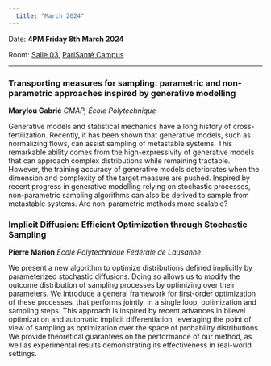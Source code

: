 ```yaml
---
  title: "March 2024"
---
```


Date: **4PM Friday 8th March 2024**

Room: [Salle 03](../psc_rooms.qmd), [PariSanté Campus](https://maps.app.goo.gl/cpFoxoZgbT6HCV6x9)

------------------------------------------------------------------------

### Transporting measures for sampling: parametric and non-parametric approaches inspired by generative modelling

**Marylou Gabrié** *CMAP, École Polytechnique*

Generative models and statistical mechanics have a long history of cross-fertilization. Recently, it has been shown that generative models, such as normalizing flows, can assist sampling of metastable systems. This remarkable ability comes from the high-expressivity of generative models that can approach complex distributions while remaining tractable. However, the training accuracy of generative models deteriorates when the dimension and complexity of the target measure are pushed. Inspired by recent progress in generative modelling relying on stochastic processes, non-parametric sampling algorithms can also be derived to sample from metastable systems. Are non-parametric methods more scalable?

### **Implicit Diffusion: Efficient Optimization through Stochastic Sampling**

**Pierre Marion** *École Polytechnique Fédérale de Lausanne*

We present a new algorithm to optimize distributions defined implicitly by parameterized stochastic diffusions. Doing so allows us to modify the outcome distribution of sampling processes by optimizing over their parameters. We introduce a general framework for first-order optimization of these processes, that performs jointly, in a single loop, optimization and sampling steps. This approach is inspired by recent advances in bilevel optimization and automatic implicit differentiation, leveraging the point of view of sampling as optimization over the space of probability distributions. We provide theoretical guarantees on the performance of our method, as well as experimental results demonstrating its effectiveness in real-world settings.
